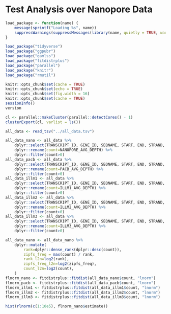 # Test Analysis over Nanopore Data


```r
load_package <- function(name) {
    message(sprintf("Loading %s", name))
    suppressWarnings(suppressMessages(library(name, quietly = TRUE, warn.conflicts = FALSE, character.only = TRUE)))
}

load_package("tidyverse")
load_package("ggpubr")
load_package("gamlss")
load_package("fitdistrplus")
load_package("parallel")
load_package("knitr")
load_package("rmutil")

knitr::opts_chunk$set(cache = TRUE)
knitr::opts_chunk$set(echo = TRUE)
knitr::opts_chunk$set(fig.width = 16)
knitr::opts_chunk$set(cache = TRUE)
sessionInfo()
version

cl <- parallel::makeCluster(parallel::detectCores() - 1)
clusterExport(cl, varlist = ls())

all_data <- read_tsv("../all_data.tsv")

all_data_nano <- all_data %>%
    dplyr::select(TRANSCRIPT_ID, GENE_ID, SEQNAME, START, END, STRAND, LEN, GC, NANOPORE_AVG_DEPTH) %>%
    dplyr::rename(count=NANOPORE_AVG_DEPTH) %>%
    dplyr::filter(count>0)
all_data_pacb <- all_data %>%
    dplyr::select(TRANSCRIPT_ID, GENE_ID, SEQNAME, START, END, STRAND, LEN, GC, PACB_AVG_DEPTH) %>%
    dplyr::rename(count=PACB_AVG_DEPTH) %>%
    dplyr::filter(count>0)
all_data_illm1 <- all_data %>%
    dplyr::select(TRANSCRIPT_ID, GENE_ID, SEQNAME, START, END, STRAND, LEN, GC, ILLM1_AVG_DEPTH) %>%
    dplyr::rename(count=ILLM1_AVG_DEPTH) %>%
    dplyr::filter(count>0)
all_data_illm2 <- all_data %>%
    dplyr::select(TRANSCRIPT_ID, GENE_ID, SEQNAME, START, END, STRAND, LEN, GC, ILLM2_AVG_DEPTH) %>%
    dplyr::rename(count=ILLM2_AVG_DEPTH) %>%
    dplyr::filter(count>0)
all_data_illm3 <- all_data %>%
    dplyr::select(TRANSCRIPT_ID, GENE_ID, SEQNAME, START, END, STRAND, LEN, GC, ILLM3_AVG_DEPTH) %>%
    dplyr::rename(count=ILLM3_AVG_DEPTH) %>%
    dplyr::filter(count>0)
```

```r
all_data_nano <- all_data_nano %>%
    dplyr::mutate(
        rank=dplyr::dense_rank(dplyr::desc(count)),
        zipfs_freq = max(count) / rank,
        rank_l2n=log2(rank),
        zipfs_freq_l2n=log2(zipfs_freq),
        count_l2n=log2(count),
    )
flnorm_nano <- fitdistrplus::fitdist(all_data_nano$count, "lnorm")
flnorm_pacb <- fitdistrplus::fitdist(all_data_pacb$count, "lnorm")
flnorm_illm1 <- fitdistrplus::fitdist(all_data_illm1$count, "lnorm")
flnorm_illm2 <- fitdistrplus::fitdist(all_data_illm2$count, "lnorm")
flnorm_illm3 <- fitdistrplus::fitdist(all_data_illm3$count, "lnorm")

hist(rlnorm(c(1:10e5), flnorm_nano$estimate))

```
